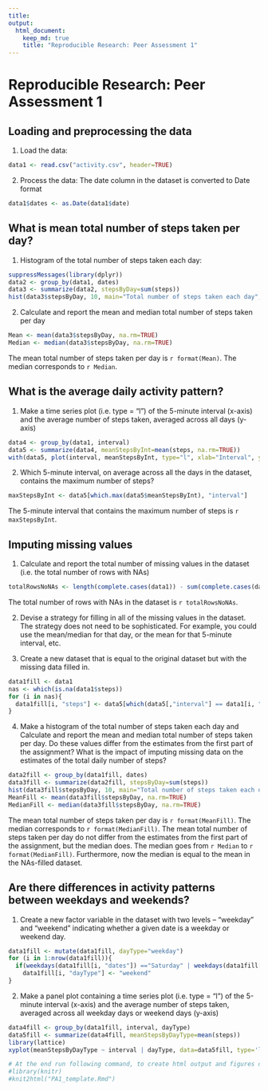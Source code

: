 ```yaml
---
title: 
output: 
  html_document:
    keep_md: true
    title: "Reproducible Research: Peer Assessment 1"
---
```

  
Reproducible Research: Peer Assessment 1
======

## Loading and preprocessing the data

1. Load the data:

```r
data1 <- read.csv("activity.csv", header=TRUE)
```

2. Process the data: The date column in the dataset is converted to Date format

```r
data1$dates <- as.Date(data1$date)
```  

## What is mean total number of steps taken per day?

1. Histogram of the total number of steps taken each day:

```r
suppressMessages(library(dplyr))
data2 <- group_by(data1, dates)
data3 <- summarize(data2, stepsByDay=sum(steps))
hist(data3$stepsByDay, 10, main="Total number of steps taken each day", xlab="Steps by day")
```

2. Calculate and report the mean and median total number of steps taken per day

```r
Mean <- mean(data3$stepsByDay, na.rm=TRUE)
Median <- median(data3$stepsByDay, na.rm=TRUE)
```

The mean total number of steps taken per day is `r format(Mean)`. The median corresponds to `r Median`.
  
## What is the average daily activity pattern?

1. Make a time series plot (i.e. type = "l") of the 5-minute interval (x-axis) and the average number of steps taken, averaged across all days (y-axis)

```r
data4 <- group_by(data1, interval)
data5 <- summarize(data4, meanStepsByInt=mean(steps, na.rm=TRUE))
with(data5, plot(interval, meanStepsByInt, type="l", xlab="Interval", ylab="Mean Number of Steps"))
```

2. Which 5-minute interval, on average across all the days in the dataset, contains the maximum number of steps?

```r
maxStepsByInt <- data5[which.max(data5$meanStepsByInt), "interval"]
```

The 5-minute interval that contains the maximum number of steps is `r maxStepsByInt`.
  
## Imputing missing values

1. Calculate and report the total number of missing values in the dataset (i.e. the total number of rows with NAs)

```r
totalRowsNoNAs <- length(complete.cases(data1)) - sum(complete.cases(data1))
```

The total number of rows with NAs in the dataset is `r totalRowsNoNAs`.

2. Devise a strategy for filling in all of the missing values in the dataset. The strategy does not need to be sophisticated. For example, you could use the mean/median for that day, or the mean for that 5-minute interval, etc.

3. Create a new dataset that is equal to the original dataset but with the missing data filled in.

```r
data1fill <- data1
nas <- which(is.na(data1$steps))
for (i in nas){ 
  data1fill[i, "steps"] <- data5[which(data5[,"interval"] == data1[i, "interval"]), "meanStepsByInt"] 
}
```


4. Make a histogram of the total number of steps taken each day and Calculate and report the mean and median total number of steps taken per day. Do these values differ from the estimates from the first part of the assignment? What is the impact of imputing missing data on the estimates of the total daily number of steps?

```r
data2fill <- group_by(data1fill, dates)
data3fill <- summarize(data2fill, stepsByDay=sum(steps))
hist(data3fill$stepsByDay, 10, main="Total number of steps taken each day", xlab="Steps by day")
MeanFill <- mean(data3fill$stepsByDay, na.rm=TRUE)
MedianFill <- median(data3fill$stepsByDay, na.rm=TRUE)
```

The mean total number of steps taken per day is `r format(MeanFill)`. The median corresponds to `r format(MedianFill)`. The mean total number of steps taken per day do not differ from the estimates from the first part of the assignment, but the median does. The median goes from `r Median` to `r format(MedianFill)`. Furthermore, now the median is equal to the mean in the NAs-filled dataset.

## Are there differences in activity patterns between weekdays and weekends?

1. Create a new factor variable in the dataset with two levels -- "weekday" and "weekend" indicating whether a given date is a weekday or weekend day.

```r
data1fill <- mutate(data1fill, dayType="weekday")
for (i in 1:nrow(data1fill)){
  if(weekdays(data1fill[i, "dates"]) =="Saturday" | weekdays(data1fill[i, "dates"])=="Sunday") 
    data1fill[i, "dayType"] <- "weekend"
}
```

2. Make a panel plot containing a time series plot (i.e. type = "l") of the 5-minute interval (x-axis) and the average number of steps taken, averaged across all weekday days or weekend days (y-axis)

```r
data4fill <- group_by(data1fill, interval, dayType)
data5fill <- summarize(data4fill, meanStepsByDayType=mean(steps))
library(lattice)
xyplot(meanStepsByDayType ~ interval | dayType, data=data5fill, type='l', xlab="Interval", ylab="Mean Number of Steps")
```

```r
# At the end run following command, to create html output and figures directory
#library(knitr)
#knit2html("PA1_template.Rmd")
```